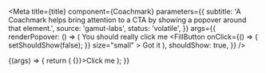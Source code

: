 

<Meta
  title={title}
  component={Coachmark}
  parameters={{
    subtitle:
      'A Coachmark helps bring attention to a CTA by showing a popover around that element.',
    source: 'gamut-labs',
    status: 'volatile',
  }}
  args={{
    renderPopover: () => (
      <FlexBox flexDirection="column" padding={16} alignItems="flex-start">
        <Text marginBottom={8}>You should really click me</Text>
        <FillButton
          onClick={() => {
            setShouldShow(false);
          }}
          size="small"
        >
          Got it
        </FillButton>
      </FlexBox>
    ),
    shouldShow: true,
  }}
/>

<Canvas>
  <Story name="Coachmark">
    {(args) => {
      return (
        <Coachmark {...args}>
          <FillButton onClick={() => {}}>Click me</FillButton>
        </Coachmark>
      );
    }}
  </Story>
</Canvas>

<PropsTable story="Coachmark" />
